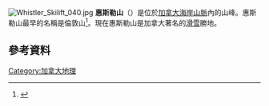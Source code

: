 {{noteTA|G1=地名}}
[[File:Whistler_Skilift_040.jpg|thumb]]
'''惠斯勒山'''（{{lang-en|Whistler Mountain}}）是位於[[加拿大|加拿大]][[海岸山脈_(北美)|海岸山脈]]內的山峰。惠斯勒山最早的名稱是倫敦山<ref>{{cite bcgnis|45888|London Mountain}}</ref>。現在惠斯勒山是加拿大著名的[[滑雪|滑雪]]勝地。

==參考資料==
{{reflist}}
[[Category:加拿大地理|Category:加拿大地理]]